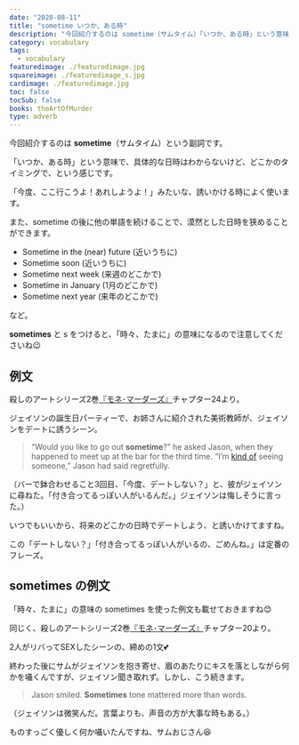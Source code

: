 ```yaml
---
date: "2020-08-11"
title: "sometime いつか、ある時"
description: "今回紹介するのは sometime（サムタイム）「いつか、ある時」という意味の副詞です。例文は、殺しのアートシリーズ2巻『モネ･マーダーズ』より"
category: vocabulary
tags:
  - vocabulary
featuredimage: ./featuredimage.jpg
squareimage: ./featuredimage_s.jpg
cardimage: ./featuredimage.jpg
toc: false
tocSub: false
books: theArtOfMurder
type: adverb
---
```



今回紹介するのは __sometime__（サムタイム）という副詞です。  

「いつか、ある時」という意味で、具体的な日時はわからないけど、どこかのタイミングで、という感じです。

「今度、ここ行こうよ！あれしようよ！」みたいな、誘いかける時によく使います。

また、sometime の後に他の単語を続けることで、漠然とした日時を狭めることができます。

- Sometime in the (near) future (近いうちに)
- Sometime soon (近いうちに)
- Sometime next week (来週のどこかで)
- Sometime in January (1月のどこかで)
- Sometime next year (来年のどこかで)

など。

__sometimes__ と s をつけると、「時々、たまに」の意味になるので注意してくださいね😉

## 例文

殺しのアートシリーズ2巻[『モネ･マーダーズ』](/mm-romance/the-monet-murders/)チャプター24より。

ジェイソンの誕生日パーティーで、お姉さんに紹介された美術教師が、ジェイソンをデートに誘うシーン。

<Blockquote book srcBook="monetMurders" lang="en" chapter="24">
“Would you like to go out <strong>sometime</strong>?” he asked Jason, when they happened to meet up at the bar for the third time. “I’m <a href="/vocabulary/kind-of/">kind of</a> seeing someone,” Jason had said regretfully.
</Blockquote>

<p className="translation">（バーで鉢合わせること3回目、「今度、デートしない？」と、彼がジェイソンに尋ねた。「付き合ってるっぽい人がいるんだ。」ジェイソンは悔しそうに言った。）</p>

いつでもいいから、将来のどこかの日時でデートしよう、と誘いかけてますね。

この「デートしない？」「付き合ってるっぽい人がいるの、ごめんね。」は定番のフレーズ。

## sometimes の例文

「時々、たまに」の意味の sometimes を使った例文も載せておきますね😊

同じく、殺しのアートシリーズ2巻[『モネ･マーダーズ』](/mm-romance/the-monet-murders/)チャプター20より。

2人がリバってSEXしたシーンの、締めの1文💕

終わった後にサムがジェイソンを抱き寄せ、眉のあたりにキスを落としながら何かを囁くんですが、ジェイソン聞き取れず。しかし、こう続きます。

<Blockquote book srcBook="monetMurders" lang="en" chapter="20">
Jason smiled. <strong>Sometimes</strong> tone mattered more than words.
</Blockquote>

<p className="translation">（ジェイソンは微笑んだ。言葉よりも、声音の方が大事な時もある。）</p>

ものすっごく優しく何か囁いたんですね、サムおじさん😆

<VocabularyFooter book="monetMurders" />
